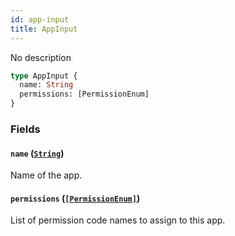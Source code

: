 ```yaml
---
id: app-input
title: AppInput
---
```


No description

```graphql
type AppInput {
  name: String
  permissions: [PermissionEnum]
}
```

### Fields

#### `name` ([`String`](../../../developer/api-reference/scalars/string))

Name of the app.

#### `permissions` ([`[PermissionEnum]`](../../../developer/api-reference/enums/permission-enum))

List of permission code names to assign to this app.
